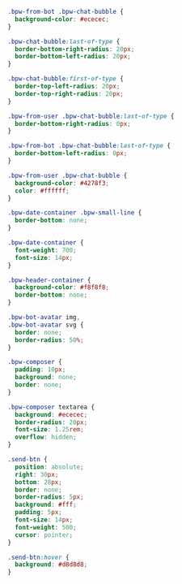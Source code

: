 ```css title='<botpress_dir>/data/assets/modules/channel-web/chat.css'
.bpw-from-bot .bpw-chat-bubble {
  background-color: #ececec;
}

.bpw-chat-bubble:last-of-type {
  border-bottom-right-radius: 20px;
  border-bottom-left-radius: 20px;
}

.bpw-chat-bubble:first-of-type {
  border-top-left-radius: 20px;
  border-top-right-radius: 20px;
}

.bpw-from-user .bpw-chat-bubble:last-of-type {
  border-bottom-right-radius: 0px;
}

.bpw-from-bot .bpw-chat-bubble:last-of-type {
  border-bottom-left-radius: 0px;
}

.bpw-from-user .bpw-chat-bubble {
  background-color: #4278f3;
  color: #ffffff;
}

.bpw-date-container .bpw-small-line {
  border-bottom: none;
}

.bpw-date-container {
  font-weight: 700;
  font-size: 14px;
}

.bpw-header-container {
  background-color: #f8f8f8;
  border-bottom: none;
}

.bpw-bot-avatar img,
.bpw-bot-avatar svg {
  border: none;
  border-radius: 50%;
}

.bpw-composer {
  padding: 10px;
  background: none;
  border: none;
}

.bpw-composer textarea {
  background: #ececec;
  border-radius: 20px;
  font-size: 1.25rem;
  overflow: hidden;
}

.send-btn {
  position: absolute;
  right: 30px;
  bottom: 28px;
  border: none;
  border-radius: 5px;
  background: #fff;
  padding: 5px;
  font-size: 14px;
  font-weight: 500;
  cursor: pointer;
}

.send-btn:hover {
  background: #d8d8d8;
}
```